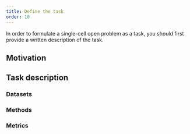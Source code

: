 ```yaml
---
title: Define the task
order: 10
---
```


In order to formulate a single-cell open problem as a task, you should first provide a written description of the task.


## Motivation

## Task description

### Datasets

### Methods

### Metrics

